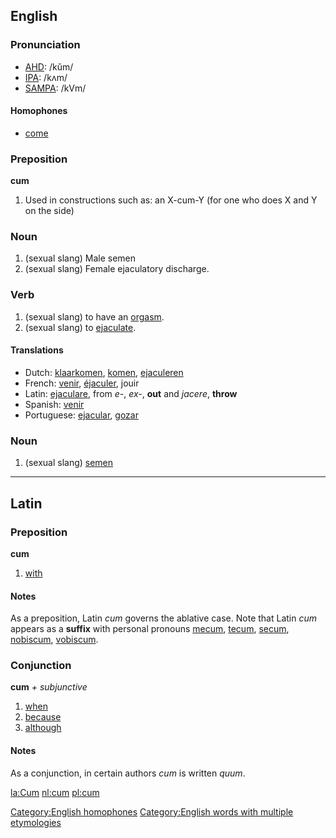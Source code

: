 ==English==
=== Pronunciation ===
*[[w:AHD|AHD]]: /kŭm/
*[[w:IPA|IPA]]: /kʌm/
*[[w:SAMPA|SAMPA]]: /kVm/

====Homophones====
*[[come]]
[[Category:English homophones]]

===Preposition===
'''cum'''
# Used in constructions such as: an X-cum-Y (for one who does X and Y on the side)<!-- is this use a preposition?  Yes. -->

=== Noun ===
# (sexual slang) Male semen
# (sexual slang) Female ejaculatory discharge.

=== Verb ===
# (sexual slang) to have an [[orgasm]].
# (sexual slang) to [[ejaculate]].

====Translations====
*Dutch: [[klaarkomen]], [[komen]], [[ejaculeren]]
*French: [[venir]], [[éjaculer]], jouir
*Latin: [[ejaculare]], from ''e-'', ''ex-'', '''out''' and ''jacere'', '''throw'''
*Spanish: [[venir]]
*Portuguese: [[ejacular]], [[gozar]]

=== Noun ===
# (sexual slang) [[semen]]

----

==Latin==
===Preposition===
'''cum'''

# [[with]] 

====Notes====
As a preposition, Latin ''cum'' governs the ablative case.  Note that Latin ''cum'' appears as a '''suffix''' with personal pronouns [[me]]cum, [[te]]cum, [[se]]cum, [[nobis]]cum, [[vobis]]cum.

===Conjunction===
'''cum''' ''+ subjunctive''
# [[when]]
# [[because]]
# [[although]]

====Notes====
As a conjunction, in certain authors ''cum'' is written ''quum''.  

[[Category:English words with multiple etymologies]]

[[la:Cum]]
[[nl:cum]]
[[pl:cum]]